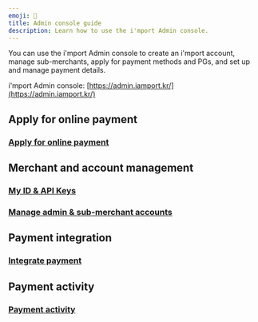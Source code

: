 ```yaml
---
emoji: 🎡
title: Admin console guide
description: Learn how to use the i'mport Admin console.
---
```





You can use the i'mport Admin console to create an i'mport account, manage sub-merchants, apply for payment methods and PGs, and set up and manage payment details.

i'mport Admin console: [https://admin.iamport.kr/](https://admin.iamport.kr/)

## Apply for online payment

### [Apply for online payment](reg.md) <a href="#https-app.gitbook.com-o-nad6nqi7lne1tgdy19od-s-wwx2hlvrzlzrxeh1aacf-changes-lfaibcsawqojm8cjjpb8-und" id="https-app.gitbook.com-o-nad6nqi7lne1tgdy19od-s-wwx2hlvrzlzrxeh1aacf-changes-lfaibcsawqojm8cjjpb8-und"></a>

## Merchant and account management

### [My ID &  API Keys](my-id-and-api-keys.md) <a href="#https-app.gitbook.com-o-nad6nqi7lne1tgdy19od-s-wwx2hlvrzlzrxeh1aacf-changes-lfaibcsawqojm8cjjpb8-und" id="https-app.gitbook.com-o-nad6nqi7lne1tgdy19od-s-wwx2hlvrzlzrxeh1aacf-changes-lfaibcsawqojm8cjjpb8-und"></a>

### [Manage admin & sub-merchant accounts](account.md)

## Payment integration&#x20;

### [Integrate payment](connect.md)

## Payment activity

### [Payment activity](list.md)
